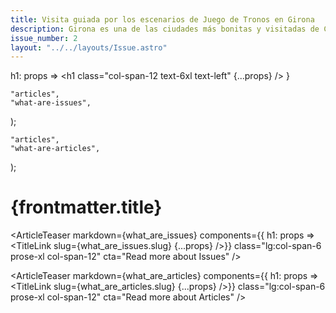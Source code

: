 ```yaml
---
title: Visita guiada por los escenarios de Juego de Tronos en Girona
description: Girona es una de las ciudades más bonitas y visitadas de Catalunya.
issue_number: 2
layout: "../../layouts/Issue.astro"
---
```



  h1: props => <h1 class="col-span-12 text-6xl text-left" {...props} />
}

    "articles",
    "what-are-issues",
);

    "articles",
    "what-are-articles",
);

# {frontmatter.title}

<ArticleTeaser
  markdown={what_are_issues}
  components={{ h1: props => <TitleLink slug={what_are_issues.slug} {...props} />}}
  class="lg:col-span-6 prose-xl col-span-12"
  cta="Read more about Issues"
/>

<ArticleTeaser
  markdown={what_are_articles}
  components={{ h1: props => <TitleLink slug={what_are_articles.slug} {...props} />}}
  class="lg:col-span-6 prose-xl col-span-12"
  cta="Read more about Articles"
/>
